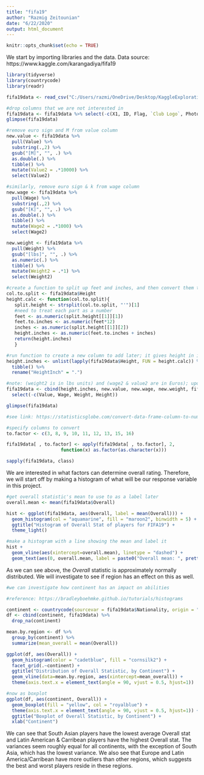 ---
title: "fifa19"
author: "Razmig Zeitounian"
date: "6/22/2020"
output: html_document
---

```{r setup, include=FALSE}
knitr::opts_chunk$set(echo = TRUE)
```

We start by importing libraries and the data.
Data source: https://www.kaggle.com/karangadiya/fifa19

```{r, message=FALSE, warning=FALSE}
library(tidyverse)
library(countrycode)
library(readr)

fifa19data <- read_csv("C:/Users/razmi/OneDrive/Desktop/KaggleExploration/fifa19data.csv")

#drop columns that we are not interested in
fifa19data <- fifa19data %>% select(-c(X1, ID, Flag, `Club Logo`, Photo, `Loaned From`, LS:GKReflexes, `Release Clause`))
glimpse(fifa19data)

#remove euro sign and M from value column
new.value <- fifa19data %>% 
  pull(Value) %>% 
  substring(.,2) %>% 
  gsub("[M]", "", .) %>% 
  as.double(.) %>% 
  tibble() %>% 
  mutate(Value2 = .*10000) %>% 
  select(Value2)

#similarly, remove euro sign & k from wage column
new.wage <- fifa19data %>% 
  pull(Wage) %>% 
  substring(.,2) %>% 
  gsub("[K]", "", .) %>% 
  as.double(.) %>% 
  tibble() %>% 
  mutate(Wage2 = .*1000) %>% 
  select(Wage2)

new.weight <- fifa19data %>% 
  pull(Weight) %>% 
  gsub("[lbs]", "", .) %>% 
  as.numeric(.) %>% 
  tibble() %>% 
  mutate(Weight2 = .*1) %>% 
  select(Weight2)

#create a function to split up feet and inches, and then convert them to inches
col.to.split <- fifa19data$Height
height.calc <- function(col.to.split){
   split.height <- strsplit(col.to.split, "'")[1]
   #need to treat each part as a number
   feet <- as.numeric(split.height[[1]][1])
   feet.to.inches <- as.numeric(feet*12)
   inches <- as.numeric(split.height[[1]][2])
   height.inches <- as.numeric(feet.to.inches + inches)
   return(height.inches)
   }

#run function to create a new column to add later; it gives height in inches
height.inches <- unlist(lapply(fifa19data$Height, FUN = height.calc)) %>% 
  tibble() %>% 
  rename("HeightInch" = ".") 

#note: (weight2 is in lbs units) and (wage2 & value2 are in Euros); update df w/ new columns
fifa19data <- cbind(height.inches, new.value, new.wage, new.weight, fifa19data) %>% 
  select(-c(Value, Wage, Weight, Height))

glimpse(fifa19data)

#see link: https://statisticsglobe.com/convert-data-frame-column-to-numeric-in-r

#specify columns to convert
to.factor <- c(3, 8, 9, 10, 11, 12, 13, 15, 16)   

fifa19data[ , to.factor] <- apply(fifa19data[ , to.factor], 2,
                    function(x) as.factor(as.character(x)))

sapply(fifa19data, class)
```

We are interested in what factors can determine overall rating. Therefore, we will start off by making a histogram
of what will be our response variable in this project.

```{r}
#get overall statistic's mean to use to as a label later
overall.mean <- mean(fifa19data$Overall)

hist <- ggplot(fifa19data, aes(Overall, label = mean(Overall))) + 
  geom_histogram(col = "aquamarine", fill = "maroon2", binwidth = 5) + 
  ggtitle("Histogram of Overall Stat of players for FIFA19") +
  theme_light()

#make a histogram with a line showing the mean and label it
hist +
  geom_vline(aes(xintercept=overall.mean), linetype = "dashed") +
  geom_text(aes(0, overall.mean, label = paste0("Overall mean: ", prettyNum(overall.mean)), vjust = -15.5, hjust = -.3))
```

As we can see above, the $Overall$ statistic is approximately normally distributed. We will investigate to see if region has an effect on this as well.

```{r}
#we can investigate how continent has an impact on abilities

#reference: https://bradleyboehmke.github.io/tutorials/histograms

continent <- countrycode(sourcevar = fifa19data$Nationality, origin = "country.name",destination = "region")
df <- cbind(continent, fifa19data) %>% 
  drop_na(continent)

mean.by.region <- df %>% 
  group_by(continent) %>% 
  summarize(mean_overall = mean(Overall)) 

ggplot(df, aes(Overall)) +
  geom_histogram(color = "cadetblue", fill = "cornsilk2") + 
  facet_grid(.~continent) + 
  ggtitle("Distribution of Overall Statistic, by Continent") + 
  geom_vline(data=mean.by.region, aes(xintercept=mean_overall)) + 
  theme(axis.text.x = element_text(angle = 90, vjust = 0.5, hjust=1)) 

#now as boxplot
ggplot(df, aes(continent, Overall)) +
  geom_boxplot(fill = "yellow", col = "royalblue") + 
  theme(axis.text.x = element_text(angle = 90, vjust = 0.5, hjust=1)) + 
  ggtitle("Boxplot of Overall Statistic, by Continent") +
  xlab("Continent")
```

We can see that South Asian players have the lowest average Overall stat and Latin American & Carribean players have the highest Overall stat. The variances seem roughly equal for all continents, with the exception of South Asia, which has the lowest variance. We also see that Europe and Latin America/Carribean have more outliers than other regions, which suggests the best and worst players reside in these regions.


